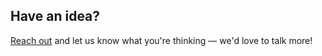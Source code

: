 
<Box>

## Have an idea?

[Reach out](mailto:contact@hyperlink.academy) and let us know what you're thinking — we'd love to talk more!

</Box>
